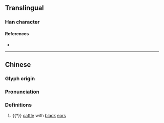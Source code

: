 {{character info}}
==Translingual==

===Han character===
{{Han char|rn=93|rad=牛|as=11|sn=15|four=74500|canj=SIHQ|ids=⿱尉牛}}

====References====
* {{Han ref|kx=0703.340|dkj=20144|dj=1116.290|hdz=31819.100|uh=729A|ud=29338|bh=E674|bd=58996}}

----

==Chinese==
{{zh-forms}}

===Glyph origin===
{{Han etym}}

===Pronunciation===
{{zh-pron
|m=wèi
|c=wai3
|mc=y
|oc=y
|cat=
}}

===Definitions===
{{zh-hanzi}}

# {{†}} [[cattle]] with [[black]] [[ear]]s